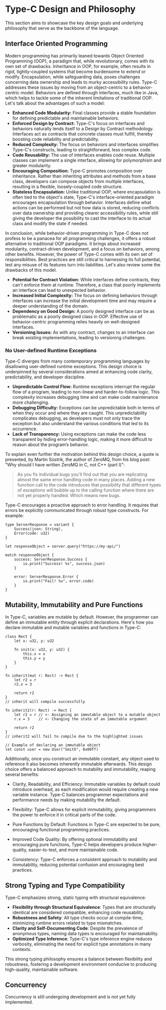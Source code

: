 # Type-C Design and Philosophy

This section aims to showcase the key design goals and underlying philosophy that serve as the backbone of the language. 


## Interface Oriented Programming
Modern programming has primarily leaned towards Object Oriented Programming (OOP), a paradigm that, while revolutionary, comes with its own set of drawbacks. Inheritance in OOP, for example, often results in rigid, 
tightly-coupled systems that become burdensome to extend or modify. Encapsulation, while safeguarding data, poses challenges concerning data ownership and leads to murky accessibility rules.
 Type-C addresses these issues by moving from an object-centric to a behavior-centric model. Behaviors are defined through interfaces, much like in Java, which helps to tackle some of the inherent limitations of traditional 
 OOP. Let's talk about the advantages of such a model:

- **Enhanced Code Modularity:** Final classes provide a stable foundation for defining predictable and maintainable behaviors.
- **Enforced Design by Contract:** Type-C's focus on interfaces and behaviors naturally lends itself to a Design by Contract methodology. Interfaces act as contracts that concrete classes must fulfill, thereby boosting code reliability and predictability.
- **Reduced Complexity:** The focus on behaviors and interfaces simplifies Type-C's constructs, leading to straightforward, less complex code.
- **Code Reusability:** The use of interfaces enables code reuse. Multiple classes can implement a single interface, allowing for polymorphism and greater modularity.
- **Encouraging Composition:** Type-C promotes composition over inheritance. Rather than inheriting attributes and methods from a base class, developers can compose objects from multiple interfaces, resulting in a flexible, loosely-coupled code structure.
- **Stateless Encapsulation:** Unlike traditional OOP, where encapsulation is often tied to the object's state, Type-C's interface-oriented paradigm encourages encapsulation through behavior. Interfaces define what actions can be performed but not how data is stored, reducing conflicts over data ownership and providing clearer accessibility rules, while still giving the developer the possibility to cast the interface to its actual class and modify the state if needed.

In conclusion, while behavior-driven programming in Type-C does not profess to be a panacea for all programming challenges, it offers a robust alternative to traditional OOP paradigms. It brings about increased modularity, 
contract-driven development, and a focus on behaviors, among other benefits. However, the power of Type-C comes with its own set of responsibilities. Best practices are still critical to harnessing its full potential, 
lest any misuse of its features turn into liabilities. Let's also review some the drawbacks of this model.

- **Potential for Contract Violation:** While interfaces define contracts, they can't enforce them at runtime. Therefore, a class that poorly implements an interface can lead to unexpected behavior.
- **Increased Initial Complexity:** The focus on defining behaviors through interfaces can increase the initial development time and may require a deeper understanding of the domain.
- **Dependency on Good Design:** A poorly designed interface can be as problematic as a poorly designed class in OOP. Effective use of behavior-centric programming relies heavily on well-designed interfaces.
- **Versioning Issues:** As with any contract, changes to an interface can break existing implementations, leading to versioning challenges.

### No User-defined Runtime Exceptions

Type-C diverges from many contemporary programming languages by disallowing user-defined runtime exceptions. This design choice is underpinned by several considerations aimed at enhancing code clarity, predictability, and developer discipline.

- **Unpredictable Control Flow:** Runtime exceptions interrupt the regular flow of a program, leading to non-linear and harder-to-follow logic. This complexity increases debugging time and can make code maintenance more challenging.
- **Debugging Difficulty:** Exceptions can be unpredictable both in terms of when they occur and where they are caught. This unpredictability complicates debugging, as developers must not only trace the exception but also understand the various conditions that led to its occurrence.
- **Lack of Transparency:** Using exceptions can make the code less transparent by hiding error-handling logic, making it more difficult to reason about the program’s behavior.

To explain even further the motivation behind this design choice, a quote is presented, by Martin Sústrik, the author of ZeroMQ, from his blog post: "Why should I have written ZeroMQ in C, not C++ (part I)":

> As you fix individual bugs you'll find out that you are replicating almost the same error handling code in many places. Adding a new function call to the code introduces that possibility that different types of exceptions will bubble up to the calling function where there are not yet properly handled. Which means new bugs.

Type-C encourages a proactive approach to error handling. It requires that errors be explicitly communicated through robust type constructs. For example:

```tc
type ServerResponse = variant {
    Success(json: String),
    Error(code: u32)
}

let responseObject = server.query("https://my-api/")

match responseObject {
    success: ServerResponse.Success {
        io.print("Success! %s", success.json)
    }
    
    error: ServerResponse.Error {
        io.print("Fail! %u", error.code)
    }
}
```

## Mutability, Immutability and Pure Functions

In Type-C, variables are mutable by default. However, the programmer can define an immutable entity through explicit declarations. 
Here's how you declare immutable and mutable variables and functions in Type-C:

```tc
class Rect {
    let x: u32, y: u32

    fn init(x: u32, y: u32) {
        this.x = x
        this.y = y
    }
}

fn inherit(mut r: Rect) -> Rect {
    let r2 = r
    r2.x = 3
    
    return r2
}
// inherit will compile successfully

fn inherit2(r: Rect) -> Rect {
    let r2 = r // <- Assigning an immutable object to a mutable object
    r.x = 3    // <- Changing the state of an immutable argument
    
    return r2
}
// inherit2 will fail to compile due to the highlighted issues

// Example of declaring an immutable object
let const user = new User("Smith", 0x00ff)
```

Additionally, once you construct an immutable constant, any object used to reference it also becomes inherently immutable afterwards. This design choice offers a balanced approach to mutability and immutability, reaping several benefits:

- Clarity, Readability, and Efficiency: Immutable variables by default could introduce overhead, as each modification would require creating a new variable instance. Type-C balances programmer expectations and performance needs by making mutability the default.

- Flexibility: Type-C allows for explicit immutability, giving programmers the power to enforce it in critical parts of the code.

- Pure Functions by Default: Functions in Type-C are expected to be pure, encouraging functional programming practices.

- Improved Code Quality: By offering optional immutability and encouraging pure functions, Type-C helps developers produce higher-quality, easier-to-test, and more maintainable code.

- Consistency: Type-C enforces a consistent approach to mutability and immutability, reducing potential confusion and encouraging best practices.

## Strong Typing and Type Compatibility
Type-C emphasizes strong, static typing with structural equivalence:

- **Flexibility through Structural Equivalence**: Types that are structurally identical are considered compatible, enhancing code reusability.
- **Robustness and Safety**: All type checks occur at compile-time, minimizing runtime errors related to type mismatches.
- **Clarity and Self-Documenting Code**: Despite the prevalence of anonymous types, naming data types is encouraged for maintainability.
- **Optimized Type Inference**: Type-C's type inference engine reduces verbosity, eliminating the need for explicit type annotations in many contexts.

This strong typing philosophy ensures a balance between flexibility and robustness, fostering a development environment conducive to producing high-quality, maintainable software.

## Concurrency
Concurrency is still undergoing development and is not yet fully implemented.